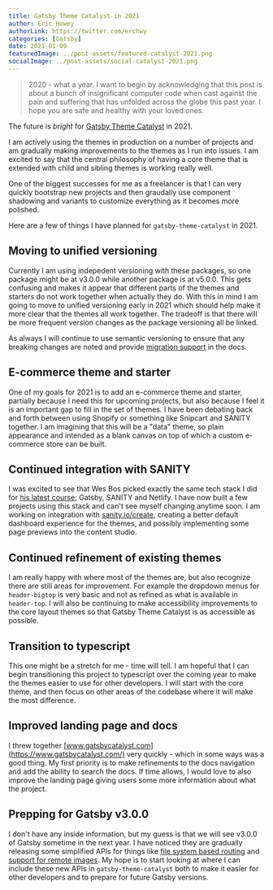 ```yaml
---
title: Gatsby Theme Catalyst in 2021
author: Eric Howey
authorLink: https://twitter.com/erchwy
categories: [Gatsby]
date: 2021-01-09
featuredImage: ../post-assets/featured-catalyst-2021.png
socialImage: ../post-assets/social-catalyst-2021.png
---
```


> 2020 - what a year. I want to begin by acknowledging that this post is about a bunch of insignificant computer code when cast against the pain and suffering that has unfolded across the globe this past year. I hope you are safe and healthy with your loved ones.

The future is _bright_ for [Gatsby Theme Catalyst](https://www.gatsbycatalyst.com/) in 2021.

I am actively using the themes in production on a number of projects and am gradually making improvements to the themes as I run into issues. I am excited to say that the central philosophy of having a core theme that is extended with child and sibling themes is working really well.

One of the biggest successes for me as a freelancer is that I can very quickly bootstrap new projects and then graudally use component shadowing and variants to customize everything as it becomes more polished.

Here are a few of things I have planned for `gatsby-theme-catalyst` in 2021.

## Moving to unified versioning

Currently I am using indepedent versioning with these packages, so one package might be at v3.0.0 while another package is at v5.0.0. This gets confusing and makes it appear that different parts of the themes and starters do not work together when actually they do. With this in mind I am going to move to unified versioning early in 2021 which should help make it more clear that the themes all work together. The tradeoff is that there will be more frequent version changes as the package versioning all be linked.

As always I will continue to use semantic versioning to ensure that any breaking changes are noted and provide [migration support](https://www.gatsbycatalyst.com/docs/migrating) in the docs.

## E-commerce theme and starter

One of my goals for 2021 is to add an e-commerce theme and starter, partially because I need this for upcoming projects, but also because I feel it is an important gap to fill in the set of themes. I have been debating back and forth between using Shopify or something like Snipcart and SANITY together. I am imagining that this will be a "data" theme, so plain appearance and intended as a blank canvas on top of which a custom e-commerce store can be built.

## Continued integration with SANITY

I was excited to see that Wes Bos picked exactly the same tech stack I did for [his latest course](https://mastergatsby.com/); Gatsby, SANITY and Netlify. I have now built a few projects using this stack and can't see myself changing anytime soon. I am working on integration with [sanity.io/create](https://create.sanity.io/), creating a better default dashboard experience for the themes, and possibly implementing some page previews into the content studio.

## Continued refinement of existing themes

I am really happy with where most of the themes are, but also recognize there are still areas for improvement. For example the dropdown menus for `header-bigtop` is very basic and not as refined as what is available in `header-top`. I will also be continuing to make accessibility improvements to the core layout themes so that Gatsby Theme Catalyst is as accessible as possible.

## Transition to typescript

This one might be a stretch for me - time will tell. I am hopeful that I can begin transitioning this project to typescript over the coming year to make the themes easier to use for other developers. I will start with the core theme, and then focus on other areas of the codebase where it will make the most difference.

## Improved landing page and docs

I threw together [www.gatsbycatalyst.com](https://www.gatsbycatalyst.com/) very quickly - which in some ways was a good thing. My first priority is to make refinements to the docs navigation and add the ability to search the docs. If time allows, I would love to also improve the landing page giving users some more information about what the project.

## Prepping for Gatsby v3.0.0

I don't have any inside information, but my guess is that we will see v3.0.0 of Gatsby sometime in the next year. I have noticed they are gradually releasing some simplified APIs for things like [file system based routing](https://www.gatsbyjs.com/docs/reference/routing/file-system-route-api/) and [support for remote images](https://github.com/gatsbyjs/gatsby/pull/28647). My hope is to start looking at where I can include these new APIs in `gatsby-theme-catalyst` both to make it easier for other developers and to prepare for future Gatsby versions.
